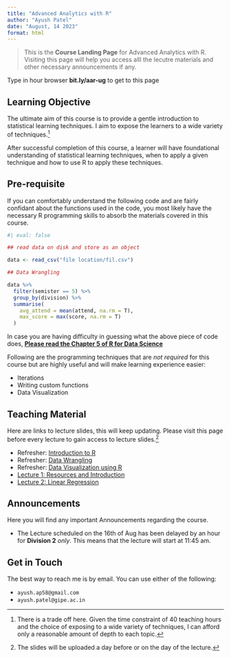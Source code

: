 ```yaml
---
title: "Advanced Analytics with R"
author: "Ayush Patel"
date: "August, 14 2023"
format: html
---
```


> This is the __Course Landing Page__ for Advanced Analytics with R. Visiting this page will help you access alll the lecutre materials and other necessary announcements if any.

:::{.callout-tip}
Type in hour browser __bit.ly/aar-ug__ to get to this page
:::

## Learning Objective

The ultimate aim of this course is to provide a gentle introduction to statistical learning techniques. I aim to expose the learners to a wide variety of techniques.^[There is a trade off here. Given the time constraint of 40 teaching hours and the choice of exposing to a wide variety of techniques, I can afford only a reasonable amount of depth to each topic.] 

After successful completion of this course, a learner will have foundational understanding of statistical learning techniques, when to apply a given technique and how to use R to apply these techniques.

## Pre-requisite

If you can comfortably understand the following code and are fairly confidant about the functions used in the code, you most likely have the necessary R programming skills to absorb the materials covered in this course.

```r
#| eval: false

## read data on disk and store as an object

data <- read_csv("file location/fil.csv")

## Data Wrangling

data %>% 
  filter(semister == 5) %>% 
  group_by(division) %>% 
  summarise(
    avg_attend = mean(attend, na.rm = T),
    max_score = max(score, na.rm = T)
  )

```

In case you are having difficulty in guessing what the above piece of code does, __[Please read the Chapter 5 of R for Data Science](https://r4ds.had.co.nz/transform.html)__

Following are the programming techniques that are _not required_ for this course but are highly useful and will make learning experience easier:

  + Iterations
  + Writing custom functions
  + Data Visualization
  
## Teaching Material

Here are links to lecture slides, this will keep updating. Please visit this page before every lecture to gain access to lecture slides.^[The slides will be uploaded a day before or on the day of the lecture.]

  + Refresher: [Introduction to R](https://ayushbipinpatel.github.io/R-for-Data-Analysis/introduction-to-r.html#1)
  + Refresher: [Data Wrangling](https://ayushbipinpatel.github.io/R-for-Data-Analysis/data-wrangling.html#1)
  + Refresher: [Data Visualization using R](https://ayushbipinpatel.github.io/iisa-2022-viz-workshop/lecture_slides.html#/title-slide)
  + [Lecture 1: Resources and Introduction](lecture1.html) 
  + [Lecture 2: Linear Regression](lecture2.html)
  

## Announcements

Here you will find any important Announcements regarding the course.

  + The Lecture scheduled on the 16th of Aug has been delayed by an hour for __Division 2__ _only_. This means that the lecture will start at 11:45 am.
  

## Get in Touch

The best way to reach me is by email. You can use either of the following:

  + `ayush.ap58@gmail.com`
  + `ayush.patel@gipe.ac.in`